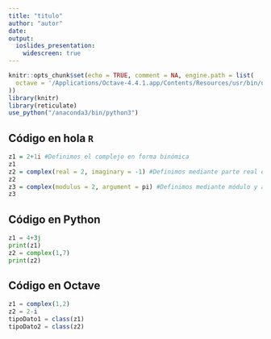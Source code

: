 ```yaml
---
title: "titulo"
author: "autor"
date: 
output: 
  ioslides_presentation:
    widescreen: true
---
```


```r
knitr::opts_chunk$set(echo = TRUE, comment = NA, engine.path = list(
  octave = '/Applications/Octave-4.4.1.app/Contents/Resources/usr/bin/octave'
))
library(knitr)
library(reticulate)
use_python("/anaconda3/bin/python3")
```



## Código en hola `R`


```r
z1 = 2+1i #Definimos el complejo en forma binómica
z1
z2 = complex(real = 2, imaginary = -1) #Definimos mediante parte real e imaginaria
z2
z3 = complex(modulus = 2, argument = pi) #Definimos mediante módulo y argumento
z3
```


## Código en Python

```python
z1 = 4+3j
print(z1)
z2 = complex(1,7)
print(z2)
```

## Código en Octave

```octave
z1 = complex(1,2)
z2 = 2-i
tipoDato1 = class(z1)
tipoDato2 = class(z2)
```